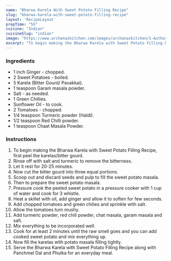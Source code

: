 ---
name: "Bharwa Karela With Sweet Potato Filling Recipe"
slug: "bharwa-karela-with-sweet-potato-filling-recipe"
layout: 'RecipeLayout'
prepTime: "55"
cuisine: "Indian"
cuisineSlug: "indian"
image: "https://www.archanaskitchen.com/images/archanaskitchen/1-Author/sibyl-archanaskitchen.com/Bharwa_Karela_with_Sweet_Potato_Filling_Recipe_.jpg"
excerpt: "To begin making the Bharwa Karela with Sweet Potato Filling Recipe, first peel the karelasbitter gourd"
---

### Ingredients

- 1 inch Ginger - chopped.
- 2 Sweet Potatoes - boiled.
- 5 Karela (Bitter Gourd/ Pavakkai).
- 1 teaspoon Garam masala powder.
- Salt - as needed.
- 1 Green Chillies.
- Sunflower Oil - to cook.
- 2 Tomatoes - chopped.
- 1/4 teaspoon Turmeric powder (Haldi).
- 1/2 teaspoon Red Chilli powder.
- 1 teaspoon Chaat Masala Powder.

### Instructions

1. To begin making the Bharwa Karela with Sweet Potato Filling Recipe, first peel the karelas/bitter gourd.
1. Rinse off with salt and turmeric to remove the bitterness.
1. Let it rest for 20-25 minutes.
1. Now cut the bitter gourd into three equal portions.
1. Scoop out and discard seeds and pulp to fill the sweet potato masala.
1. Then to prepare the sweet potato masala.
1. Pressure cook the peeled sweet potato in a pressure cooker with 1 cup of water and cook for 3 whistle.
1. Heat a skillet with oil, add ginger and allow it to soften for few seconds.
1. Add chopped tomatoes and green chilies and sprinkle with salt.
1. Allow the tomatoes turn mushy.
1. Add turmeric powder, red chili powder, chat masala, garam masala and salt.
1. Mix everything to be incorporated well.
1. Cook for at least 2 minutes until the raw smell goes and you can add cooked sweet potato and mix everything up.
1. Now fill the karelas with potato masala filling tightly.
1. Serve the Bharwa Karela with Sweet Potato Filling Recipe along with Panchmel Dal and Phulka for an everyday meal.
